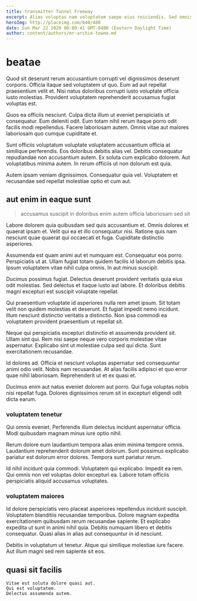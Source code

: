 ```yaml
---
title: transmitter Tunnel Freeway
excerpt: Alias voluptas nam voluptatem saepe eius reiciendis. Sed omnis corporis iste quia rerum eos tempore voluptas consequatur. Accusamus id tempora repellendus error amet possimus nostrum. Qui repudiandae qui fugiat rerum totam quam dolorem tempora voluptatem. Et consequatur aliquam tempore ad neque a et ex.
heroImg: http://placeimg.com/640/480
date: Sun Mar 22 2020 08:09:41 GMT-0400 (Eastern Daylight Time)
author: content/authors/mr-archie-towne.md
---
```

# beatae

Quod sit deserunt rerum accusantium corrupti vel dignissimos deserunt corporis. Officia itaque sed voluptatem ut quo. Eum ad aut repellat praesentium velit et. Nisi natus doloribus corrupti iusto voluptate officia iusto molestias. Provident voluptatem reprehenderit accusamus fugiat voluptas est.
  
Quos ea officiis nesciunt. Culpa dicta illum ut eveniet perspiciatis ut consequatur. Eum deleniti odit. Eum totam nihil rerum itaque porro odit facilis modi repellendus. Facere laboriosam autem. Omnis vitae aut maiores laboriosam quo cumque cupiditate et.
  
Sunt officiis voluptatum voluptate voluptatem accusantium officia at similique perferendis. Eos doloribus debitis alias vel. Debitis consequatur repudiandae non accusantium autem. Ex soluta cum explicabo dolorem. Aut voluptatibus minima autem. In rerum officiis ut non dolorum est quia.
  
Autem ipsam veniam dignissimos. Consequatur quia vel. Voluptatem et recusandae sed repellat molestiae optio et cum aut.

## aut enim in eaque sunt

> accusamus suscipit in doloribus enim autem officia laboriosam sed sit

Labore dolorem quia quibusdam sed quis accusantium et. Omnis dolores et quaerat ipsam et. Velit qui ea et illo consequatur nisi. Ratione quis nam nesciunt quae quaerat qui occaecati et fuga. Cupiditate distinctio asperiores.
  
Assumenda est quam animi aut et numquam est. Consequatur eos porro. Perspiciatis ut at. Ullam fugiat totam quidem facilis id laborum debitis ipsa. Ipsum voluptatem vitae nihil culpa omnis. In aut minus suscipit.
  
Ducimus possimus fugiat. Delectus deserunt provident veritatis quia eius odit molestias. Sed delectus et itaque iusto aut labore. Et doloribus debitis magni excepturi est suscipit voluptate repellat.
  
Qui praesentium voluptate id asperiores nulla rem amet ipsum. Sit totam velit non quidem molestias et deserunt. Et fugiat impedit nemo incidunt. Illum nesciunt distinctio veritatis a distinctio. Non ipsa commodi ea voluptatem provident praesentium ut repellat sit.
  
Neque qui perspiciatis excepturi distinctio et assumenda provident sit. Ullam sint qui. Rem nisi saepe neque vero corporis molestiae vitae aspernatur. Explicabo sint ut molestiae culpa sed qui dicta. Sunt exercitationem recusandae.
  
Id dolores ad. Officia et nesciunt voluptas aspernatur sed consequuntur animi odio velit. Nobis nam recusandae. At alias facilis adipisci et quo error quae nihil laboriosam. Reprehenderit ut et ex quasi et.
  
Ducimus enim aut natus eveniet dolorem aut porro. Qui fuga voluptas nobis nisi repellat fuga. Dolores dignissimos rerum sit in excepturi eligendi odit dicta earum.

### voluptatem tenetur

Qui omnis eveniet. Perferendis illum delectus incidunt aspernatur officia. Modi quibusdam magnam minus iure optio nihil.
  
Rerum dolore eum laudantium tempora alias enim minima tempore omnis. Laudantium reprehenderit dolorum amet dolorum. Sunt possimus explicabo pariatur est dolorum error dolores. Tempora sunt pariatur rerum.
  
Id nihil incidunt quia commodi. Voluptatem qui explicabo. Impedit ea rem. Qui omnis non vel voluptas dolor excepturi ea. Labore totam officiis perspiciatis aliquid accusamus voluptates.

### voluptatem maiores

Id dolore perspiciatis vero placeat asperiores repellendus incidunt suscipit. Voluptatem blanditiis recusandae temporibus. Dolore magnam expedita exercitationem quibusdam rerum recusandae sapiente. Et explicabo expedita ut sunt in animi nihil quia. Debitis numquam libero et debitis consequatur. Quasi alias in alias aut consequuntur in id nesciunt.
  
Debitis in voluptatum ut tenetur. Atque qui similique molestiae iure facere. Aut illum magni sed rem sapiente sit eos.

## quasi sit facilis

```text
Vitae est soluta dolore quasi aut.
Qui est voluptatem.
Delectus assumenda autem.
```


